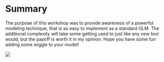 # Summary

The purpose of this workshop was to provide awareness of a powerful modeling technique, that is as easy to implement as a standard GLM. The additional complexity will take some getting used to just like any new tool would, but the payoff is worth it in my opinion. Hope you have some fun adding some wiggle to your model!

<img src="img/bob.jpg" style="display:block; margin: 0 auto; width=50%">